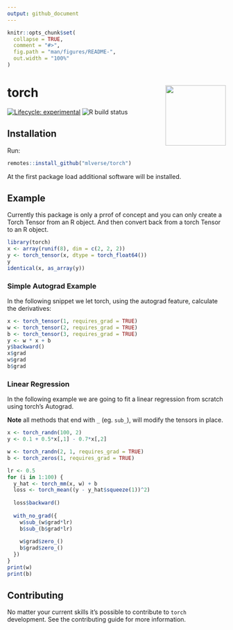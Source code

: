 ```yaml
---
output: github_document
---
```

 
<!-- README.md is generated from README.Rmd. Please edit that file -->

```r
knitr::opts_chunk$set(
  collapse = TRUE,
  comment = "#>",
  fig.path = "man/figures/README-",
  out.width = "100%"
)
```

# torch <a href='https://mlverse.github.io/torch'><img src='man/figures/torch.png' align="right" height="139" /></a>

[![Lifecycle: experimental](https://img.shields.io/badge/lifecycle-experimental-orange.svg)](https://www.tidyverse.org/lifecycle/#experimental)
![R build status](https://github.com/mlverse/torch/workflows/Test/badge.svg)

## Installation

Run:

```r
remotes::install_github("mlverse/torch")
```

At the first package load additional software will be 
installed.

## Example

Currently this package is only a prrof of concept and you can only create a Torch 
Tensor from an R object. And then convert back from a torch Tensor to an R object.

```r
library(torch)
x <- array(runif(8), dim = c(2, 2, 2))
y <- torch_tensor(x, dtype = torch_float64())
y
identical(x, as_array(y))
```

### Simple Autograd Example

In the following snippet we let torch, using the autograd feature, calculate the derivatives:

```r
x <- torch_tensor(1, requires_grad = TRUE)
w <- torch_tensor(2, requires_grad = TRUE)
b <- torch_tensor(3, requires_grad = TRUE)
y <- w * x + b
y$backward()
x$grad
w$grad
b$grad
```

### Linear Regression

In the following example we are going to fit a linear regression from scratch
using torch's Autograd. 

**Note** all methods that end with `_` (eg. `sub_`), will modify the tensors in 
place.

```r
x <- torch_randn(100, 2)
y <- 0.1 + 0.5*x[,1] - 0.7*x[,2]

w <- torch_randn(2, 1, requires_grad = TRUE)
b <- torch_zeros(1, requires_grad = TRUE)

lr <- 0.5
for (i in 1:100) {
  y_hat <- torch_mm(x, w) + b
  loss <- torch_mean((y - y_hat$squeeze(1))^2)
  
  loss$backward()
  
  with_no_grad({
    w$sub_(w$grad*lr)
    b$sub_(b$grad*lr)   
    
    w$grad$zero_()
    b$grad$zero_()
  })
}
print(w)
print(b) 
```

## Contributing

No matter your current skills it's possible to contribute to `torch` development.
See the contributing guide for more information.